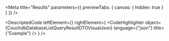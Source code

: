
<Meta title="Results" parameters={{ previewTabs: { canvas: { hidden: true } } }} />

<DescriptedCode
  leftElement={<CouchdbDatabaseListQueryResultDTODesc />}
  rightElement={
    <CodeHighlighter
      object={CouchdbDatabaseListQueryResultDTOVisualJson}
      language={"json"}
      title={"Example"}
    />
  }
/>
